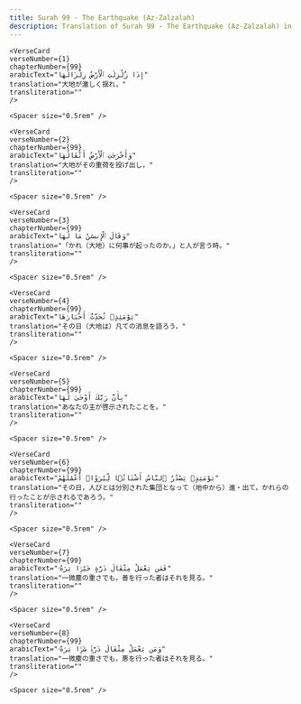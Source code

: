 ```yaml
---
title: Surah 99 - The Earthquake (Az-Zalzalah)  
description: Translation of Surah 99 - The Earthquake (Az-Zalzalah) in Japanese
---
```







    <VerseCard 
    verseNumber={1}
    chapterNumber={99}
    arabicText="إِذَا زُلْزِلَتِ ٱلْأَرْضُ زِلْزَالَهَا"
    translation="大地が激しく揺れ，"
    transliteration=""
    />

    <Spacer size="0.5rem" />
                
    <VerseCard 
    verseNumber={2}
    chapterNumber={99}
    arabicText="وَأَخْرَجَتِ ٱلْأَرْضُ أَثْقَالَهَا"
    translation="大地がその重荷を投げ出し，"
    transliteration=""
    />

    <Spacer size="0.5rem" />
                
    <VerseCard 
    verseNumber={3}
    chapterNumber={99}
    arabicText="وَقَالَ ٱلْإِنسَٰنُ مَا لَهَا"
    translation="「かれ（大地）に何事が起ったのか。」と人が言う時。"
    transliteration=""
    />

    <Spacer size="0.5rem" />
                
    <VerseCard 
    verseNumber={4}
    chapterNumber={99}
    arabicText="يَوْمَئِذٍۢ تُحَدِّثُ أَخْبَارَهَا"
    translation="その日（大地は）凡ての消息を語ろう，"
    transliteration=""
    />

    <Spacer size="0.5rem" />
                
    <VerseCard 
    verseNumber={5}
    chapterNumber={99}
    arabicText="بِأَنَّ رَبَّكَ أَوْحَىٰ لَهَا"
    translation="あなたの主が啓示されたことを。"
    transliteration=""
    />

    <Spacer size="0.5rem" />
                
    <VerseCard 
    verseNumber={6}
    chapterNumber={99}
    arabicText="يَوْمَئِذٍۢ يَصْدُرُ ٱلنَّاسُ أَشْتَاتًۭا لِّيُرَوْا۟ أَعْمَٰلَهُمْ"
    translation="その日，人びとは分別された集団となって（地中から）進・出て，かれらの行ったことが示されるであろう。"
    transliteration=""
    />

    <Spacer size="0.5rem" />
                
    <VerseCard 
    verseNumber={7}
    chapterNumber={99}
    arabicText="فَمَن يَعْمَلْ مِثْقَالَ ذَرَّةٍ خَيْرًۭا يَرَهُۥ"
    translation="一微塵の重さでも，善を行った者はそれを見る。"
    transliteration=""
    />

    <Spacer size="0.5rem" />
                
    <VerseCard 
    verseNumber={8}
    chapterNumber={99}
    arabicText="وَمَن يَعْمَلْ مِثْقَالَ ذَرَّةٍۢ شَرًّۭا يَرَهُۥ"
    translation="一微塵の重さでも，悪を行った者はそれを見る。"
    transliteration=""
    />

    <Spacer size="0.5rem" />
                